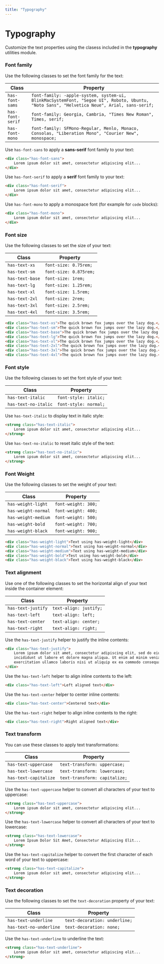 ```yaml
---
title: "Typography"
---
```


# Typography

Customize the text properties using the clasess included in the **typography** utilities module.

### Font family

Use the following classes to set the font family for the text:

| Class | Property |
|-------|----------|
| `has-font-sams`  | `font-family: -apple-system, system-ui, BlinkMacSystemFont, "Segoe UI", Roboto, Ubuntu, "Noto Sans", "Helvetica Neue", Arial, sans-serif;` |
| `has-font-serif` | `font-family: Georgia, Cambria, "Times New Roman", Times, serif;` |
| `has-font-mono`  | `font-family: SFMono-Regular, Menlo, Monaco, Consolas, "Liberation Mono", "Courier New", monospace;` |

Use `has-font-sans` to apply a **sans-serif** font family to your text:

```html live=true bg=blue-200 color=blue-700
<div class="has-font-sans">
    Lorem ipsum dolor sit amet, consectetur adipiscing elit... 
</div>
```

Use `has-font-serif` to apply a **serif** font family to your text: 

```html live=true bg=blue-200 color=blue-700
<div class="has-font-serif">
    Lorem ipsum dolor sit amet, consectetur adipiscing elit... 
</div>
```

Use `has-font-mono` to apply a monospace font (for example for `code` blocks): 

```html live=true bg=blue-200 color=blue-700
<div class="has-font-mono">
    Lorem ipsum dolor sit amet, consectetur adipiscing elit... 
</div>
```

### Font size

Use the following classes to set the size of your text:

| Class | Property |
|-------|----------|
| `has-text-xs`   | `font-size: 0.75rem;` |
| `has-text-sm`   | `font-size: 0.875rem;`|
| `has-text-base` | `font-size: 1rem;`    |
| `has-text-lg`   | `font-size: 1.25rem;` |
| `has-text-xl`   | `font-size: 1.5rem;`  |
| `has-text-2xl`  | `font-size: 2rem;`    |
| `has-text-3xl`  | `font-size: 2.5rem;`  |
| `has-text-4xl`  | `font-size: 3.5rem;`  |

```html live=true bg=blue-200 color=blue-700
<div class="has-text-xs">The quick brown fox jumps over the lazy dog.</div>
<div class="has-text-sm">The quick brown fox jumps over the lazy dog.</div>
<div class="has-text-base">The quick brown fox jumps over the lazy dog.</div>
<div class="has-text-lg">The quick brown fox jumps over the lazy dog.</div>
<div class="has-text-xl">The quick brown fox jumps over the lazy dog.</div>
<div class="has-text-2xl">The quick brown fox jumps over the lazy dog.</div>
<div class="has-text-3xl">The quick brown fox jumps over the lazy dog.</div>
<div class="has-text-4xl">The quick brown fox jumps over the lazy dog.</div>
```

### Font style

Use the following classes to set the font style of your text:

| Class | Property |
|-------|----------|
| `has-text-italic`    | `font-style: italic;` |
| `has-text-no-italic` | `font-style: normal;` |

Use `has-text-italic` to display text in italic style: 

```html live=true bg=blue-200 color=blue-700
<strong class="has-text-italic">
    Lorem ipsum dolor sit amet, consectetur adipiscing elit...
</strong>
```

Use `has-text-no-italic` to reset italic style of the text: 

```html live=true bg=blue-200 color=blue-700
<strong class="has-text-no-italic">
    Lorem ipsum dolor sit amet, consectetur adipiscing elit...
</strong>
```

### Font Weight

Use the following classes to set the weight of your text:

| Class | Property |
|-------|----------|
| `has-weight-light`  | `font-weight: 300;` |
| `has-weight-normal` | `font-weight: 400;` |
| `has-weight-medium` | `font-weight: 500;` |
| `has-weight-bold`   | `font-weight: 700;` |
| `has-weight-black`  | `font-weight: 900;` |

```html live=true bg=blue-200 color=blue-700
<div class="has-weight-light">Text using has-weight-light</div>
<div class="has-weight-normal">Text using has-weight-normal</div>
<div class="has-weight-medium">Text using has-weight-medium</div>
<div class="has-weight-bold">Test using has-weight-bold</div>
<div class="has-weight-black">Text using has-weight-black</div>
```

### Text alignment

Use one of the following classes to set the horizontal align of your text inside the container element:

| Class | Property |
|-------|----------|
| `has-text-justify` | `text-align: justify;` |
| `has-text-left`    | `text-align: left;` |
| `has-text-center`  | `text-align: center;` |
| `has-text-right`   | `text-align: right;` |

Use the `has-text-justify` helper to justify the inline contents:

```html live=true bg=blue-200 color=blue-700
<div class="has-text-justify">
    Lorem ipsum dolor sit amet, consectetur adipiscing elit, sed do eiusmod tempor 
    incididunt ut labore et dolore magna aliqua. Ut enim ad minim veniam, quis nostrud 
    exercitation ullamco laboris nisi ut aliquip ex ea commodo consequat.
</div>
```

Use the `has-text-left` helper to align inline contents to the left: 

```html live=true bg=blue-200 color=blue-700
<div class="has-text-left">Left aligned text</div>
```

Use the `has-text-center` helper to center inline contents:

```html live=true bg=blue-200 color=blue-700
<div class="has-text-center">Centered text</div>
```

Use the `has-text-right` helper to align inline contents to the right:

```html live=true bg=blue-200 color=blue-700
<div class="has-text-right">Right aligned text</div>
```

### Text transform

You can use these classes to apply text transformations: 

| Class | Property |
|-------|----------|
| `has-text-uppercase` | `text-transform: uppercase;` |
| `has-text-lowercase` | `text-transform: lowercase;` |
| `has-text-capitalize` | `text-transform: capitalize;` |

Use the `has-text-uppercase` helper to convert all characters of your text to uppercase:

```html live=true bg=blue-200 color=blue-700
<strong class="has-text-uppercase">
    Lorem ipsum dolor sit amet, consectetur adipiscing elit...
</strong>
```

Use the `has-text-lowercase` helper to convert all characters of your text to lowercase:

```html live=true bg=blue-200 color=blue-700
<strong class="has-text-lowercase">
    Lorem Ipsum Dolor Sit Amet, Consectetur Adipiscing Elit...
</strong>
```

Use the `has-text-capitalize` helper to convert the first character of each word of your text to uppercase:

```html live=true bg=blue-200 color=blue-700
<strong class="has-text-capitalize">
    Lorem ipsum dolor sit amet, consectetur adipiscing elit...
</strong>
```

### Text decoration

Use the following classes to set the `text-decoration` property of your text:

| Class | Property |
|-------|----------|
| `has-text-underline` | `text-decoration: underline;` |
| `has-text-no-underline` | `text-decoration: none;` |

Use the `has-text-underline` to underline the text:

```html live=true bg=blue-200 color=blue-700
<strong class="has-text-underline">
    Lorem ipsum dolor sit amet, consectetur adipiscing elit...
</strong>
```
